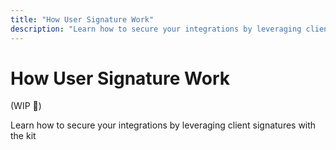 ```yaml
---
title: "How User Signature Work"
description: "Learn how to secure your integrations by leveraging client signatures with the kit"
---
```



# How User Signature Work

(WIP 🚧)

Learn how to secure your integrations by leveraging client signatures with the kit
